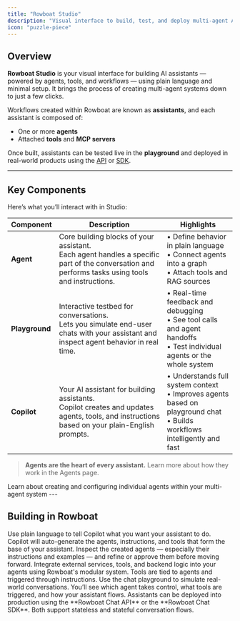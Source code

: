 ```yaml
---
title: "Rowboat Studio"
description: "Visual interface to build, test, and deploy multi-agent AI assistants using plain language"
icon: "puzzle-piece"
---
```



## Overview

**Rowboat Studio** is your visual interface for building AI assistants — powered by agents, tools, and workflows — using plain language and minimal setup. It brings the process of creating multi-agent systems down to just a few clicks.

Workflows created within Rowboat are known as **assistants**, and each assistant is composed of:
- One or more **agents**
- Attached **tools** and **MCP servers**

Once built, assistants can be tested live in the **playground** and deployed in real-world products using the [API](/docs/api-sdk/using_the_api) or [SDK](/docs/api-sdk/using_the_sdk).

---

## Key Components

Here’s what you’ll interact with in Studio:

| Component  | Description | Highlights |
|------------|-------------|------------|
| **Agent**     | Core building blocks of your assistant.<br />Each agent handles a specific part of the conversation and performs tasks using tools and instructions. | • Define behavior in plain language<br />• Connect agents into a graph<br />• Attach tools and RAG sources |
| **Playground** | Interactive testbed for conversations.<br />Lets you simulate end-user chats with your assistant and inspect agent behavior in real time. | • Real-time feedback and debugging<br />• See tool calls and agent handoffs<br />• Test individual agents or the whole system |
| **Copilot**    | Your AI assistant for building assistants.<br />Copilot creates and updates agents, tools, and instructions based on your plain-English prompts. | • Understands full system context<br />• Improves agents based on playground chat<br />• Builds workflows intelligently and fast |

> **Agents are the heart of every assistant.** Learn more about how they work in the Agents page.

<Card title="Agents" icon="robot" horizontal href="/docs/using-rowboat/agents">
  Learn about creating and configuring individual agents within your multi-agent system
</Card>
---

## Building in Rowboat

<Steps>
  <Step title="Describe your assistant to Copilot">
    Use plain language to tell Copilot what you want your assistant to do. Copilot will auto-generate the agents, instructions, and tools that form the base of your assistant.
  </Step>

  <Step title="Review and apply Copilot suggestions">
    Inspect the created agents — especially their instructions and examples — and refine or approve them before moving forward.
  </Step>

  <Step title="Connect MCP servers and tools">
    Integrate external services, tools, and backend logic into your agents using Rowboat's modular system. Tools are tied to agents and triggered through instructions.
  </Step>

  <Step title="Test in the Playground">
    Use the chat playground to simulate real-world conversations. You’ll see which agent takes control, what tools are triggered, and how your assistant flows.
  </Step>

  <Step title="Deploy via API or SDK">
    Assistants can be deployed into production using the **Rowboat Chat API** or the **Rowboat Chat SDK**. Both support stateless and stateful conversation flows.
  </Step>
</Steps>

